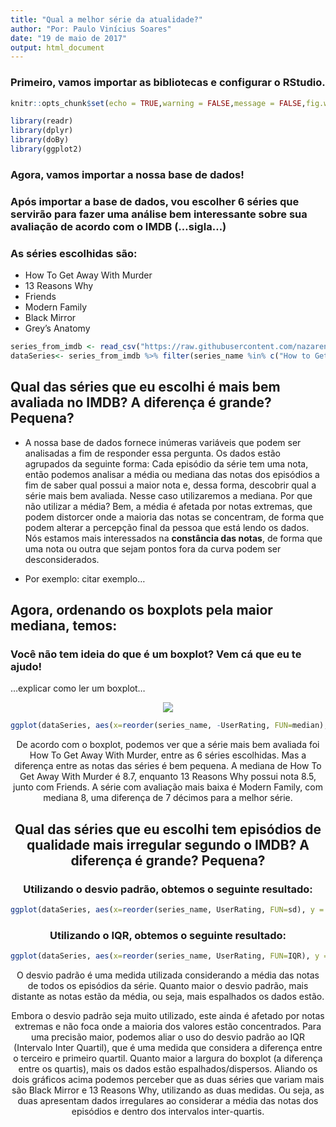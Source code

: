 ```yaml
---
title: "Qual a melhor série da atualidade?"
author: "Por: Paulo Vinícius Soares"
date: "19 de maio de 2017"
output: html_document
---
```


### Primeiro, vamos importar as bibliotecas e configurar o RStudio.
```r
knitr::opts_chunk$set(echo = TRUE,warning = FALSE,message = FALSE,fig.width = 10, fig.align = "center")

library(readr)
library(dplyr)
library(doBy)
library(ggplot2)
```

### Agora, vamos importar a nossa base de dados!
### Após importar a base de dados, vou escolher 6 séries que servirão para fazer uma análise bem interessante sobre sua avaliação de acordo com o IMDB (...sigla...)

### As séries escolhidas são:

  * How To Get Away With Murder
  * 13 Reasons Why
  * Friends
  * Modern Family
  * Black Mirror
  * Grey's Anatomy
  
```r
series_from_imdb <- read_csv("https://raw.githubusercontent.com/nazareno/imdb-series/master/data/series_from_imdb.csv")
dataSeries<- series_from_imdb %>% filter(series_name %in% c("How to Get Away with Murder", "13 Reasons Why", "Friends","Modern Family", "Black Mirror", "Grey’s Anatomy"))
```

## Qual das séries que eu escolhi é mais bem avaliada no IMDB? A diferença é grande? Pequena?

  * A nossa base de dados fornece inúmeras variáveis que podem ser analisadas a fim de responder essa pergunta. Os dados estão agrupados da seguinte forma: Cada episódio da série tem uma nota, então podemos analisar a média ou mediana das notas dos episódios a fim de saber qual possui a maior nota e, dessa forma, descobrir qual a série mais bem avaliada. Nesse caso utilizaremos a mediana. Por que não utilizar a média? Bem, a média é afetada por notas extremas, que podem distorcer onde a maioria das notas se concentram, de forma que podem alterar a percepção final da pessoa que está lendo os dados. Nós estamos mais interessados na **constância das notas**, de forma que uma nota ou outra que sejam pontos fora da curva podem ser desconsiderados.
  
  * Por exemplo: citar exemplo...

## Agora, ordenando os boxplots pela maior mediana, temos:
### Você não tem ideia do que é um boxplot? Vem cá que eu te ajudo!

...explicar como ler um boxplot...

<center>![](./howtoreadboxplot.jpg){widht=30%}

```r
ggplot(dataSeries, aes(x=reorder(series_name, -UserRating, FUN=median), y = UserRating)) + geom_boxplot() + ggtitle("\t\t Série mais bem avaliada (de acordo com dados do IMDB)") + xlab("Nome da série") + ylab("Nota dos episódios") + theme(axis.text.x = element_text(angle = 90, hjust = 1))
```

De acordo com o boxplot, podemos ver que a série mais bem avaliada foi How To Get Away With Murder, entre as 6 séries escolhidas. Mas a diferença entre as notas das séries é bem pequena. A mediana de How To Get Away With Murder é 8.7, enquanto 13 Reasons Why possui nota 8.5, junto com Friends. A série com avaliação mais baixa é Modern Family, com mediana 8, uma diferença de 7 décimos para a melhor série.

## Qual das séries que eu escolhi tem episódios de qualidade mais irregular segundo o IMDB? A diferença é grande? Pequena?


### Utilizando o desvio padrão, obtemos o seguinte resultado:

```r

ggplot(dataSeries, aes(x=reorder(series_name, UserRating, FUN=sd), y = UserRating)) + geom_boxplot() + ggtitle("\t\t Séries com episódios de qualidade mais irregular (Usando DP)") + xlab("Nome da série") + ylab("Nota dos episódios") + theme(axis.text.x = element_text(angle = 90, hjust = 1))
```

### Utilizando o IQR, obtemos o seguinte resultado:

```r
ggplot(dataSeries, aes(x=reorder(series_name, UserRating, FUN=IQR), y = UserRating)) + geom_boxplot() + ggtitle("\t\t Séries com episódios de qualidade mais irregular (Usando IQR)") + xlab("Nome da série") + ylab("Nota dos episódios") + theme(axis.text.x = element_text(angle = 90, hjust = 1))
```

O desvio padrão é uma medida utilizada considerando a média das notas de todos os episódios da série. Quanto maior o desvio padrão, mais distante as notas estão da média, ou seja, mais espalhados os dados estão.

Embora o desvio padrão seja muito utilizado, este ainda é afetado por notas extremas e não foca onde a maioria dos valores estão concentrados. Para uma precisão maior, podemos aliar o uso do desvio padrão ao IQR (Intervalo Inter Quartil), que é uma medida que considera a diferença entre o terceiro e primeiro quartil. Quanto maior a largura do boxplot (a diferença entre os quartis), mais os dados estão espalhados/dispersos. Aliando os dois gráficos acima podemos perceber que as duas séries que variam mais são Black Mirror e 13 Reasons Why, utilizando as duas medidas. Ou seja, as duas apresentam dados irregulares ao considerar a média das notas dos episódios e dentro dos intervalos inter-quartis.


